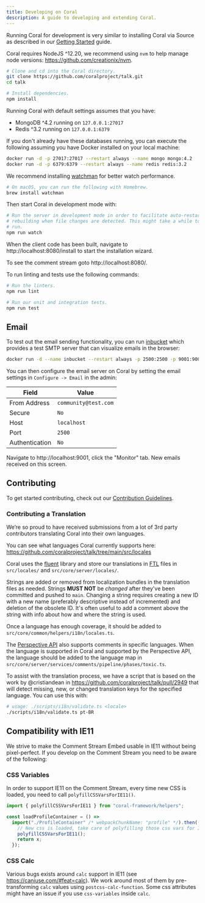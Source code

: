 ```yaml
---
title: Developing on Coral
description: A guide to developing and extending Coral.
---
```


Running Coral for development is very similar to installing Coral via Source as
described in our [Getting Started](/getting-started#source) guide.

Coral requires NodeJS ^12.20, we recommend using `nvm` to help manage node
versions: https://github.com/creationix/nvm.

```bash
# Clone and cd into the Coral directory.
git clone https://github.com/coralproject/talk.git
cd talk

# Install dependencies.
npm install
```

Running Coral with default settings assumes that you have:

- MongoDB ^4.2 running on `127.0.0.1:27017`
- Redis ^3.2 running on `127.0.0.1:6379`

If you don't already have these databases running, you can execute the following
assuming you have Docker installed on your local machine:

```bash
docker run -d -p 27017:27017 --restart always --name mongo mongo:4.2
docker run -d -p 6379:6379 --restart always --name redis redis:3.2
```

We recommend installing
[watchman](https://facebook.github.io/watchman/docs/install.html) for better
watch performance.

```bash
# On macOS, you can run the following with Homebrew.
brew install watchman
```

Then start Coral in development mode with:

```bash
# Run the server in development mode in order to facilitate auto-restarting and
# rebuilding when file changes are detected. This might take a while to fully
# run.
npm run watch
```

When the client code has been built, navigate to http://localhost:8080/install
to start the installation wizard.

To see the comment stream goto http://localhost:8080/.

To run linting and tests use the following commands:

```bash
# Run the linters.
npm run lint

# Run our unit and integration tests.
npm run test
```

## Email

To test out the email sending functionality, you can run
[inbucket](https://www.inbucket.org/) which provides a test SMTP server that can
visualize emails in the browser:

```bash
docker run -d --name inbucket --restart always -p 2500:2500 -p 9001:9000 inbucket/inbucket
```

You can then configure the email server on Coral
by setting the email settings in
`Configure -> Email` in the admin:

| Field          | Value                |
| -------------- | -------------------- |
| From Address   | `community@test.com` |
| Secure         | `No`                 |
| Host           | `localhost`          |
| Port           | `2500`               |
| Authentication | `No`                 |

Navigate to http://localhost:9001, click the "Monitor" tab. New emails received
on this screen.

## Contributing

To get started contributing, check out our [Contribution Guidelines](https://github.com/coralproject/talk/blob/main/CONTRIBUTING.md).

### Contributing a Translation

We’re so proud to have received submissions from a lot of 3rd party contributors
translating Coral into their own languages.

You can see what languages Coral currently supports here:
https://github.com/coralproject/talk/tree/main/src/locales

Coral uses the [fluent](http://projectfluent.org/) library and store our
translations in [FTL](http://projectfluent.org/fluent/guide/) files in
`src/locales/` and `src/core/server/locales/`.

Strings are added or removed from localization bundles in the translation files
as needed. Strings **MUST NOT** be _changed_ after they've been committed and
pushed to `main`. Changing a string requires creating a new ID with a new name
(preferably descriptive instead of incremented) and deletion of the obsolete ID.
It's often useful to add a comment above the string with info about how and
where the string is used.

Once a language has enough coverage, it should be added to
`src/core/common/helpers/i18n/locales.ts`.

The [Perspective API](https://github.com/conversationai/perspectiveapi/blob/master/2-api/methods.md#analyzecomment-request)
also supports comments in specific languages. When the language is supported in
Coral and supported by the Perspective API, the language should be added to the
language map in `src/core/server/services/comments/pipeline/phases/toxic.ts`.

To assist with the translation process, we have a script that is based on the
work by @cristiandean in https://github.com/coralproject/talk/pull/2949 that
will detect missing, new, or changed translation keys for the specified
language. You can use this with:

```bash
# usage: ./scripts/i18n/validate.ts <locale>
./scripts/i18n/validate.ts pt-BR
```

## Compatibility with IE11

We strive to make the Comment Stream Embed usable in IE11 without being pixel-perfect. If you develop on the Comment Stream you need to be aware of the following:

### CSS Variables

In order to support IE11 on the Comment Stream, every time new CSS is loaded, you need to call `polyfillCSSVarsForIE11()`.

```ts
import { polyfillCSSVarsForIE11 } from "coral-framework/helpers";

const loadProfileContainer = () =>
  import("./ProfileContainer" /* webpackChunkName: "profile" */).then((x) => {
    // New css is loaded, take care of polyfilling those css vars for IE11.
    polyfillCSSVarsForIE11();
    return x;
  });
```

### CSS Calc

Various bugs exists around `calc` support in IE11 (see
https://caniuse.com/#feat=calc). We work around most of them by pre-transforming
`calc` values using `postcss-calc-function`. Some css attributes might have an
issue if you use `css-variables` inside `calc`.
